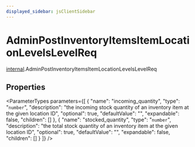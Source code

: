 ```yaml
---
displayed_sidebar: jsClientSidebar
---
```



# AdminPostInventoryItemsItemLocationLevelsLevelReq

[internal](../../modules/internal.mdx).AdminPostInventoryItemsItemLocationLevelsLevelReq

## Properties

<ParameterTypes parameters={[
  {
    "name": "incoming_quantity",
    "type": "`number`",
    "description": "the incoming stock quantity of an inventory item at the given location ID",
    "optional": true,
    "defaultValue": "",
    "expandable": false,
    "children": []
  },
  {
    "name": "stocked_quantity",
    "type": "`number`",
    "description": "the total stock quantity of an inventory item at the given location ID",
    "optional": true,
    "defaultValue": "",
    "expandable": false,
    "children": []
  }
]} />
